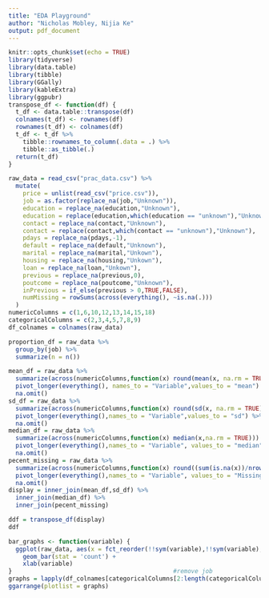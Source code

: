 ```yaml
---
title: "EDA Playground"
author: "Nicholas Mobley, Nijia Ke"
output: pdf_document
---
```


```r
knitr::opts_chunk$set(echo = TRUE)
library(tidyverse)
library(data.table)
library(tibble)
library(GGally)
library(kableExtra)
library(ggpubr)
transpose_df <- function(df) {
  t_df <- data.table::transpose(df)
  colnames(t_df) <- rownames(df)
  rownames(t_df) <- colnames(df)
  t_df <- t_df %>%
    tibble::rownames_to_column(.data = .) %>%
    tibble::as_tibble(.)
  return(t_df)
}
```

```r
raw_data = read_csv("prac_data.csv") %>%
  mutate(
    price = unlist(read_csv("price.csv")),
    job = as.factor(replace_na(job,"Unknown")),
    education = replace_na(education,"Unknown"),
    education = replace(education,which(education == "unknown"),"Unknown"),
    contact = replace_na(contact,"Unknown"),
    contact = replace(contact,which(contact == "unknown"),"Unknown"),
    pdays = replace_na(pdays,-1),
    default = replace_na(default,"Unknown"),
    marital = replace_na(marital,"Unkown"),
    housing = replace_na(housing,"Unkown"),
    loan = replace_na(loan,"Unkown"),
    previous = replace_na(previous,0),
    poutcome = replace_na(poutcome,"Unknown"),
    inPrevious = if_else(previous > 0,TRUE,FALSE),
    numMissing = rowSums(across(everything(), ~is.na(.)))
  )
numericColumns = c(1,6,10,12,13,14,15,18)
categoricalColumns = c(2,3,4,5,7,8,9)
df_colnames = colnames(raw_data)
```

```r
proportion_df = raw_data %>%
  group_by(job) %>%
  summarize(n = n())
```



```r
mean_df = raw_data %>%
  summarize(across(numericColumns,function(x) round(mean(x, na.rm = TRUE),2))) %>%
  pivot_longer(everything(), names_to = "Variable",values_to = "mean") %>%
  na.omit()
sd_df = raw_data %>%
  summarize(across(numericColumns,function(x) round(sd(x, na.rm = TRUE),2))) %>%
  pivot_longer(everything(),names_to = "Variable",values_to = "sd") %>%
  na.omit()
median_df = raw_data %>%
  summarize(across(numericColumns,function(x) median(x,na.rm = TRUE))) %>%
  pivot_longer(everything(),names_to = "Variable", values_to = "median") %>%
  na.omit()
pecent_missing = raw_data %>%
  summarize(across(numericColumns,function(x) round((sum(is.na(x))/nrow(raw_data))*100,2))) %>%
  pivot_longer(everything(),names_to = "Variable", values_to = "Missing Number") %>%
  na.omit()
display = inner_join(mean_df,sd_df) %>%
  inner_join(median_df) %>%
  inner_join(pecent_missing)
```


```r
ddf = transpose_df(display)
ddf
```

\newpage
\begin{verbatim}
\begin{tabular}{|c |c |c |c |c |c |c |c |c|}
\hline
Variable & Age & Balance & Day & Duration & Campaign & Prev Days & Previous & Price \\
\hline\hline
Mean & `r ddf[2,2]` & `r ddf[2,3]` &`r ddf[2,4]` & `r ddf[2,5]` & `r ddf[2,6]` & `r ddf[2,7]` & `r ddf[2,8]` & `r ddf[2,9]` \\
Std Dev & `r ddf[3,2]` & `r ddf[3,3]` &`r ddf[3,4]` & `r ddf[3,5]` & `r ddf[3,6]` & `r ddf[3,7]` & `r ddf[3,8]` & `r ddf[3,9]` \\
Median & `r ddf[4,2]` & `r ddf[4,3]` &`r ddf[4,4]` & `r ddf[4,5]` & `r ddf[4,6]` & `r ddf[4,7]` & `r ddf[4,8]` & `r ddf[4,9]` \\
Percent Missing & `r ddf[5,2]` & `r ddf[5,3]` &`r ddf[5,4]` & `r ddf[5,5]` & `r ddf[5,6]` & `r ddf[5,7]` & `r ddf[5,8]` & `r ddf[5,9]` \\
\hline
\end{tabular}

\end{verbatim}


```r
bar_graphs <- function(variable) {
  ggplot(raw_data, aes(x = fct_reorder(!!sym(variable),!!sym(variable),.fun='length'))) + 
    geom_bar(stat = 'count') +
    xlab(variable)
}                                             #remove job
graphs = lapply(df_colnames[categoricalColumns[2:length(categoricalColumns)]],bar_graphs)
ggarrange(plotlist = graphs)
```


